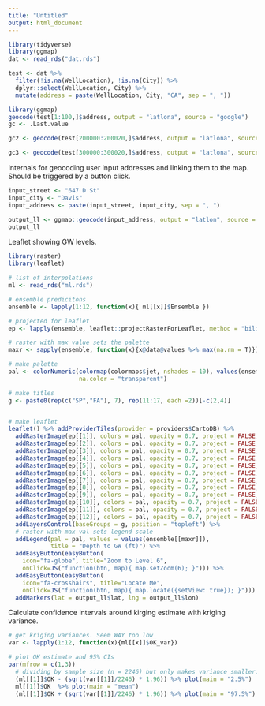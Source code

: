```yaml
---
title: "Untitled"
output: html_document
---
```


```r
library(tidyverse)
library(ggmap)
dat <- read_rds("dat.rds")

test <- dat %>% 
  filter(!is.na(WellLocation), !is.na(City)) %>% 
  dplyr::select(WellLocation, City) %>% 
  mutate(address = paste(WellLocation, City, "CA", sep = ", "))

library(ggmap)
geocode(test[1:100,]$address, output = "latlona", source = "google")
gc <- .Last.value

gc2 <- geocode(test[200000:200020,]$address, output = "latlona", source = "google")

gc3 <- geocode(test[300000:300020,]$address, output = "latlona", source = "google")
```

Internals for geocoding user input addresses and linking them to the map. Should be triggered by a button click.
```r
input_street <- "647 D St"
input_city <- "Davis"
input_address <- paste(input_street, input_city, sep = ", ")

output_ll <- ggmap::geocode(input_address, output = "latlon", source = "google")
output_ll
```

Leaflet showing GW levels. 
```r
library(raster)
library(leaflet)

# list of interpolations
ml <- read_rds("ml.rds")

# ensemble predicitons
ensemble <- lapply(1:12, function(x){ ml[[x]]$Ensemble }) 

# projected for leaflet
ep <- lapply(ensemble, leaflet::projectRasterForLeaflet, method = "bilinear") 

# raster with max value sets the palette
maxr <- sapply(ensemble, function(x){x@data@values %>% max(na.rm = T)}) %>% which.max()

# make palette
pal <- colorNumeric(colormap(colormaps$jet, nshades = 10), values(ensemble[[maxr]]),
                    na.color = "transparent")

# make titles 
g <- paste0(rep(c("SP","FA"), 7), rep(11:17, each =2))[-c(2,4)]


# make leaflet
leaflet() %>% addProviderTiles(provider = providers$CartoDB) %>% 
  addRasterImage(ep[[1]], colors = pal, opacity = 0.7, project = FALSE, group = g[1]) %>%
  addRasterImage(ep[[2]], colors = pal, opacity = 0.7, project = FALSE, group = g[2]) %>%
  addRasterImage(ep[[3]], colors = pal, opacity = 0.7, project = FALSE, group = g[3]) %>%
  addRasterImage(ep[[4]], colors = pal, opacity = 0.7, project = FALSE, group = g[4]) %>%
  addRasterImage(ep[[5]], colors = pal, opacity = 0.7, project = FALSE, group = g[5]) %>%
  addRasterImage(ep[[6]], colors = pal, opacity = 0.7, project = FALSE, group = g[6]) %>%
  addRasterImage(ep[[7]], colors = pal, opacity = 0.7, project = FALSE, group = g[7]) %>%
  addRasterImage(ep[[8]], colors = pal, opacity = 0.7, project = FALSE, group = g[8]) %>%
  addRasterImage(ep[[9]], colors = pal, opacity = 0.7, project = FALSE, group = g[9]) %>%
  addRasterImage(ep[[10]], colors = pal, opacity = 0.7, project = FALSE, group = g[10]) %>%
  addRasterImage(ep[[11]], colors = pal, opacity = 0.7, project = FALSE, group = g[11]) %>%
  addRasterImage(ep[[12]], colors = pal, opacity = 0.7, project = FALSE, group = g[12]) %>%
  addLayersControl(baseGroups = g, position = "topleft") %>% 
  # raster with max val sets legend scale
  addLegend(pal = pal, values = values(ensemble[[maxr]]), 
            title = "Depth to GW (ft)") %>% 
  addEasyButton(easyButton(
    icon="fa-globe", title="Zoom to Level 6",
    onClick=JS("function(btn, map){ map.setZoom(6); }"))) %>%
  addEasyButton(easyButton(
    icon="fa-crosshairs", title="Locate Me",
    onClick=JS("function(btn, map){ map.locate({setView: true}); }"))) %>% 
  addMarkers(lat = output_ll$lat, lng = output_ll$lon)
```


Calculate confidence intervals around kirging estimate with kriging variance.
```r
# get kriging variances. Seem WAY too low
var <- lapply(1:12, function(x){ml[[x]]$OK_var})

# plot OK estimate and 95% CIs
par(mfrow = c(1,3))
  # dividing by sample size (n = 2246) but only makes variance smaller... not doing much....
  (ml[[1]]$OK - (sqrt(var[[1]]/2246) * 1.96)) %>% plot(main = "2.5%")
  ml[[1]]$OK  %>% plot(main = "mean")
  (ml[[1]]$OK + (sqrt(var[[1]]/2246) * 1.96)) %>% plot(main = "97.5%")
```

